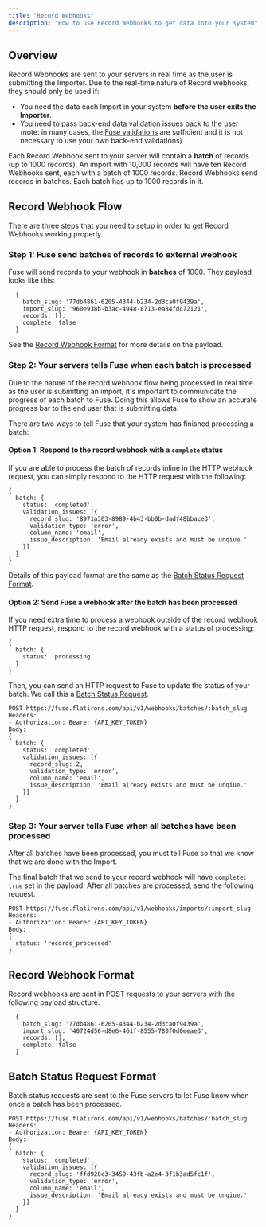 ```yaml
---
title: "Record Webhooks"
description: "How to use Record Webhooks to get data into your system"
---
```


## Overview
Record Webhooks are sent to your servers in real time as the user is submitting the Importer. Due to the real-time nature of Record webhooks, they should only be used if:
- You need the data each Import in your system **before the user exits the Importer**.
- You need to pass back-end data validation issues back to the user (note: in many cases, the [Fuse validations](/getting-started/adding-data-validations/) are sufficient and it is not necessary to use your own back-end validations)

Each Record Webhook sent to your server will contain a **batch** of records (up to 1000 records). An import with 10,000 records will have ten Record Webhooks sent, each with a batch of 1000 records.
Record Webhooks send records in batches. Each batch has up to 1000 records in it.

## Record Webhook Flow
There are three steps that you need to setup in order to get Record Webhooks working properly.

### Step 1: Fuse send batches of records to external webhook
Fuse will send records to your webhook in **batches** of 1000. They payload looks like this:

```
  {
    batch_slug: '77db4861-6205-4344-b234-2d3ca0f9439a',
    import_slug: '960e938b-b3ac-4948-8713-ea84fdc72121',
    records: [],
    complete: false
  }
```

See the [Record Webhook Format](#record-webhook-format) for more details on the payload.

### Step 2: Your servers tells Fuse when each batch is processed
Due to the nature of the record webhook flow being processed in real time as the user is submitting an import, it's important to communicate the progress of each batch to Fuse. Doing this allows Fuse to show an accurate progress bar to the end user that is submitting data.

There are two ways to tell Fuse that your system has finished processing a batch:

#### Option 1: Respond to the record webhook with a `complete` status
If you are able to process the batch of records inline in the HTTP webhook request, you can simply respond to the HTTP request with the following:

```
{
  batch: {
    status: 'completed',
    validation_issues: [{
      record_slug: '8971a303-8989-4b43-bb0b-dadf48bbace3',
      validation_type: 'error',
      column_name: 'email',
      issue_description: 'Email already exists and must be unqiue.'
    }]
  }
}
```

Details of this payload format are the same as the [Batch Status Request Format](#batch-status-request-format).


#### Option 2: Send Fuse a webhook after the batch has been processed
If you need extra time to process a webhook outside of the record webhook HTTP request, respond to the record webhook with a status of processing:

```
{
  batch: {
    status: 'processing'
  }
}
```

Then, you can send an HTTP request to Fuse to update the status of your batch. We call this a [Batch Status Request](#batch-status-request-format).

```
POST https://fuse.flatirons.com/api/v1/webhooks/batches/:batch_slug
Headers:
- Authorization: Bearer {API_KEY_TOKEN}
Body:
{
  batch: {
    status: 'completed',
    validation_issues: [{
      record_slug: 2,
      validation_type: 'error',
      column_name: 'email',
      issue_description: 'Email already exists and must be unqiue.'
    }]
  }
}
```

### Step 3: Your server tells Fuse when all batches have been processed
After all batches have been processed, you must tell Fuse so that we know that we are done with the Import.

The final batch that we send to your record webhook will have `complete: true` set in the payload. After all batches are processed, send the following request.

```
POST https://fuse.flatirons.com/api/v1/webhooks/imports/:import_slug
Headers:
- Authorization: Bearer {API_KEY_TOKEN}
Body:
{
  status: 'records_processed'
}
```


## Record Webhook Format
Record webhooks are sent in POST requests to your servers with the following payload structure.

```
  {
    batch_slug: '77db4861-6205-4344-b234-2d3ca0f9439a',
    import_slug: '40724d56-d8e6-461f-8555-780f0d0eeae3',
    records: [],
    complete: false
  }
```

## Batch Status Request Format
Batch status requests are sent to the Fuse servers to let Fuse know when once a batch has been processed.

```
POST https://fuse.flatirons.com/api/v1/webhooks/batches/:batch_slug
Headers:
- Authorization: Bearer {API_KEY_TOKEN}
Body:
{
  batch: {
    status: 'completed',
    validation_issues: [{
      record_slug: 'ffd928c3-3459-43fb-a2e4-3f1b3ad5fc1f',
      validation_type: 'error',
      column_name: 'email',
      issue_description: 'Email already exists and must be unqiue.'
    }]
  }
}
```